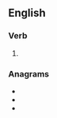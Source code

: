 ==English==

===Verb===
{{head|en|verb form}}

# {{en-past of|troop}}

===Anagrams===
* {{l|en|optrode}}
* {{l|en|pet door}}
* {{l|en|torpedo}}